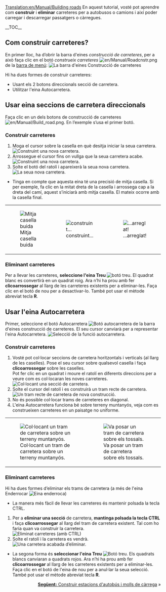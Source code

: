 [[Translation:en/Manual/Building roads]]
{{ca/Manual/Tutorial/Tutorial}}
<!-- for search bot mainly -->
En aquest tutorial, vosté pot aprendre com '''construir''' i '''eliminar''' carreteres per a autobusos o camions i així poder carregar i descarregar passatgers o càrregues.

__TOC__
==Com construir carreteres?==
En primer lloc, ha d’obrir la barra d'eines ''construcció de carreteres'', per a això faça clic en el botó ''construeix carreteres'' [[File:en/Manual/Roadcnstr.png]] de la [[ca/Manual/Interfície del joc#la-barra-de-menu|barra de menú]]:
[[File:ca/Manual/Road construction.png|none|frame|La barra d'eines Construcció de carreteres]]

Hi ha dues formes de construir carreteres:
* Usant els 2 botons direccionals secció de carretera.
* Utilitzar l'eina Autocarretera.

==Usar eina seccions de carretera direccionals==
Faça clic en un dels botons de construcció de carreteres [[File:en/Manual/Build road.png]]. En l’exemple s’usa el primer botó.

===Construir carreteres===
# Moga el cursor sobre la casella en què desitja iniciar la seua carretera.<br/>[[File:ca/Manual/Build roads01.png|none|frame|Construint una nova carretera.]]
# Arrossegue el cursor fins on vullga que la seua carretera acabe.<br/>[[File:ca/Manual/Build roads02.png|none|frame|Construint una nova carretera.]]
# Solte el botó del ratolí i apareixerà la seua nova carretera.<br/>[[File:ca/Manual/Build roads03.png|none|frame|La seua nova carretera.]]

* Tinga en compte que aquesta eina té una precisió de mitja casella. Si per exemple, fa clic en la mitat dreta de la casella i arrossega cap a la dreta del camí, aquest s’iniciarà amb mitja casella. El mateix ocorre amb la casella final.
{|
|[[File:en/Manual/Build roads04.png|none|frame|Mitja casella buida]]
|[[File:en/Manual/Build roads05.png|none|frame|construint...]]
|[[File:en/Manual/Build roads06.png|none|frame|...arreglat!]]
|}

===Eliminant carreteres===
Per a llevar les carreteres, '''seleccione l'eina Treu''' [[File:en/Manual/Toggle clear active.png|botó treu]]. El quadrat blanc es convertirà en un quadrat roig. Ara n’hi ha prou amb fer '''clicoarrossegar''' al llarg de les carreteres existents per a eliminar-les. Faça clic en el botó de nou per a desactivar-lo. També pot usar el mètode abreviat tecla '''R'''.

==Usar l'eina Autocarretera==
Primer, seleccione el botó Autocarretera [[File:en/Manual/Autoroad.png|Botó autocarretera]] de la barra d'eines construcció de carreteres. El seu cursor canviarà per a representar l'eina Autocarretera.
[[File:ca/Manual/AutoroadTut1.png|none|frame|Selecció de la funció autocarretera.]]
===Construir carreteres===
#Vosté pot col·locar seccions de carretera horitzontals i verticals (al llarg de les caselles). Pose el seu cursor sobre qualsevol casella i faça '''clicoarrossegar''' sobre les caselles.<br/>Pot fer clic en un quadrat i moure el ratolí en diferents direccions per a veure com es col·locaran les noves carreteres.<br/>[[File:en/Manual/AutoroadTut2.png|none|frame|Col·locant una secció de carretera.]]
#Solte el cursor del ratolí i es construirà un tram recte de carretera.<br/>[[File:en/Manual/AutoroadTut3.png|none|frame|Un tram recte de carretera de nova construcció.]]
#No és possible col·locar trams de carreteres en diagonal.
#L'eina Autocarretera funciona bé sobre terreny muntanyós, veja com es construeixen carreteres en un paisatge no uniforme.
{|
| [[File:en/Manual/AutoroadTut5.png|none|frame|Col·locant un tram de carretera sobre un terreny muntanyós.]]
| [[File:en/Manual/AutoroadTut6.png|none|frame|Va posar un tram de carretera sobre els tossals.]]
|}
===Eliminant carreteres===
Hi ha dues formes d’eliminar els trams de carretera (a més de l'eina Enderrocar [[File:en/Manual/Clear title.png|Eina enderroca]])

* La manera més fàcil de llevar les carreteres és mantenir polsada la tecla CTRL.

# Per a '''eliminar una secció''' de carretera, '''mantinga polsada la tecla CTRL''' i faça '''clicoarrossegar''' al llarg del tram de carretera existent. Tal com ho faria quan va construir la carretera.<br/>[[File:en/Manual/AutoroadTut7.png|none|frame|Eliminat carreteres (amb CTRL)]]
# Solte el ratolí i la carretera es vendrà.<br/>[[File:en/Manual/AutoroadTut8.png|none|frame|Una carretera acabada d’eliminar.]]

* La segona forma és '''seleccionar l'eina Treu''' [[File:en/Manual/Toggle clear active.png|Botó treu]]. Els quadrats blancs canviaran a quadrats rojos. Ara n’hi ha prou amb fer '''clicoarrossegar''' al llarg de les carreteres existents per a eliminar-les. Faça clic en el botó de l'eina de nou per a anul·lar la seua selecció. També pot usar el mètode abreviat tecla '''R'''.

<span style="float: right">[[ca/Manual/Construir estacions d'autobús i molls de càrrega|'''Següent:''' Construir estacions d'autobús i molls de càrrega]] &raquo;</span>